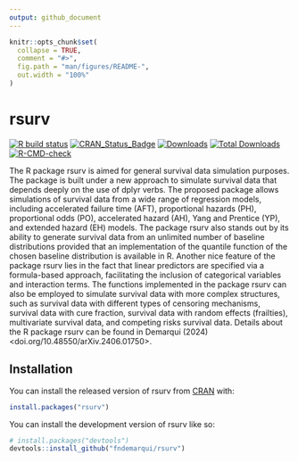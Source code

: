 ```yaml
---
output: github_document
---
```


<!-- README.md is generated from README.Rmd. Please edit that file -->

```r
knitr::opts_chunk$set(
  collapse = TRUE,
  comment = "#>",
  fig.path = "man/figures/README-",
  out.width = "100%"
)
```

# rsurv

<!-- badges: start -->
[![R build status](https://github.com/fndemarqui/rsurv/workflows/R-CMD-check/badge.svg)](https://github.com/fndemarqui/rsurv/actions)
[![CRAN_Status_Badge](https://www.r-pkg.org/badges/version/rsurv)](https://cran.r-project.org/package=rsurv)
[![Downloads](https://cranlogs.r-pkg.org/badges/rsurv)](https://cran.r-project.org/package=rsurv)
[![Total Downloads](https://cranlogs.r-pkg.org/badges/grand-total/rsurv?color=orange)](https://cran.r-project.org/package=rsurv)
[![R-CMD-check](https://github.com/fndemarqui/rsurv/actions/workflows/R-CMD-check.yaml/badge.svg)](https://github.com/fndemarqui/rsurv/actions/workflows/R-CMD-check.yaml)
<!-- badges: end -->

The R package rsurv is aimed for general survival data simulation purposes. The package is built under a new approach to simulate survival data that depends deeply on the use of dplyr verbs. The proposed package allows simulations of survival data from a wide range of regression models, including accelerated failure time (AFT), proportional hazards (PH), proportional odds (PO), accelerated hazard (AH), Yang and Prentice (YP), and extended hazard (EH) models. The package rsurv also stands out by its ability to generate survival data from an unlimited number of baseline distributions provided that an implementation of the quantile function of the chosen baseline distribution is available in R. Another nice feature of the package rsurv lies in the fact that linear predictors are specified via a formula-based approach, facilitating the inclusion of categorical variables and interaction terms. The functions implemented in the package rsurv can also be employed to simulate survival data with more complex structures, such as survival data with different types of censoring mechanisms, survival data with cure fraction, survival data with random effects (frailties), multivariate survival data, and competing risks survival data. Details about the R package rsurv can be found in Demarqui (2024) <doi.org/10.48550/arXiv.2406.01750>.

## Installation

You can install the released version of rsurv from [CRAN](https://CRAN.R-project.org) with:

```r
install.packages("rsurv")
```

You can install the development version of rsurv like so:

``` r
# install.packages("devtools")
devtools::install_github("fndemarqui/rsurv")
```


